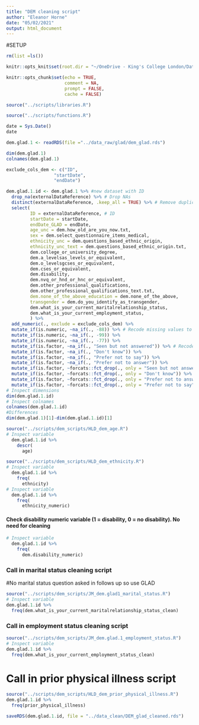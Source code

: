 ```yaml
---
title: "DEM cleaning script"
author: "Eleanor Horne"
date: "05/02/2021"
output: html_document
---
```


#SETUP

```r

rm(list =ls())
```

```r

knitr::opts_knit$set(root.dir = "~/OneDrive - King's College London/Date_Eleanor_Horne/Project")

knitr::opts_chunk$set(echo = TRUE,
                      comment = NA,
                      prompt = FALSE,
                      cache = FALSE)

```

```r
source("../scripts/libraries.R")

```

```r

source("../scripts/functions.R")

```

```r

date = Sys.Date()
date
```

```r

dem.glad.1 <- readRDS(file ="../data_raw/glad/dem_glad.rds")

dim(dem.glad.1)
colnames(dem.glad.1)

```

```r

exclude_cols_dem <- c("ID",
                  "startDate",
                  "endDate")

dem.glad.1.id <- dem.glad.1 %>% #new dataset with ID
  drop_na(externalDataReference) %>% # Drop NAs
  distinct(externalDataReference, .keep_all = TRUE) %>% # Remove duplicates based on ID
  select(
         ID = externalDataReference, # ID
         startDate = startDate,
         endDate_GLAD = endDate,
         age_unc = dem.how_old_are_you_now.txt,
         sex = dem.select_questionnaire_items_medical,
         ethnicity_unc = dem.questions_based_ethnic_origin,
         ethnicity_unc_text = dem.questions_based_ethnic_origin.txt,
         dem.college_or_university_degree,
         dem.a_levelsas_levels_or_equivalent,
         dem.o_levelsgcses_or_equivalent,
         dem.cses_or_equivalent,
         dem.disability,
         dem.nvq_or_hnd_or_hnc_or_equivalent,
         dem.other_professional_qualifications,
         dem.other_professional_qualifications_text.txt,
         dem.none_of_the_above_education = dem.none_of_the_above,
         transgender = dem.do_you_identify_as_transgender,
         dem.what_is_your_current_maritalrelationship_status,
         dem.what_is_your_current_employment_status,
         ) %>%
  add_numeric(., exclude = exclude_cols_dem) %>%
  mutate_if(is.numeric, ~na_if(., -88)) %>% # Recode missing values to NAs in numeric variables
  mutate_if(is.numeric, ~na_if(., -99)) %>%
  mutate_if(is.numeric, ~na_if(., -77)) %>%
  mutate_if(is.factor, ~na_if(., "Seen but not answered")) %>% # Recode missing values to NAs in factor variables
  mutate_if(is.factor, ~na_if(., "Don't know")) %>%
  mutate_if(is.factor, ~na_if(., "Prefer not to say")) %>%
  mutate_if(is.factor, ~na_if(., "Prefer not to answer")) %>%
  mutate_if(is.factor, ~forcats::fct_drop(., only = "Seen but not answered")) %>% # Drop empty factor levels
  mutate_if(is.factor, ~forcats::fct_drop(., only = "Don't know")) %>%
  mutate_if(is.factor, ~forcats::fct_drop(., only = "Prefer not to answer")) %>%
  mutate_if(is.factor, ~forcats::fct_drop(., only = "Prefer not to say"))
# Inspect dimensions
dim(dem.glad.1.id)
# Inspect colnames
colnames(dem.glad.1.id)
#Differences
dim(dem.glad.1)[1]-dim(dem.glad.1.id)[1]
```

```r
source("../scripts/dem_scripts/HLD_dem_age.R")
# Inspect variable
  dem.glad.1.id %>%
    descr(
      age)
```

```r
source("../scripts/dem_scripts/HLD_dem_ethnicity.R")
# Inspect variable
  dem.glad.1.id %>%
    freq(
      ethnicity)
# Inspect variable
  dem.glad.1.id %>%
    freq(
      ethnicity_numeric)
```

#### Check disability numeric variable (1 = disability, 0 = no disability). No need for cleaning
```r
# Inspect variable
  dem.glad.1.id %>%
    freq(
      dem.disability_numeric)
```

### Call in marital status cleaning script
#No marital status question asked in follows up so use GLAD
```r
source("../scripts/dem_scripts/JM_dem.glad1_marital_status.R")
# Inspect variable
dem.glad.1.id %>% 
  freq(dem.what_is_your_current_maritalrelationship_status_clean)
```

### Call in employment status cleaning script
```r
source("../scripts/dem_scripts/JM_dem.glad.1_employment_status.R")
# Inspect variable
dem.glad.1.id %>% 
  freq(dem.what_is_your_current_employment_status_clean)
```

         
# Call in prior physical illness script
```r
source("../scripts/dem_scripts/HLD_dem_prior_physical_illness.R")
dem.glad.1.id %>% 
  freq(prior_physical_illness)
```

```r
saveRDS(dem.glad.1.id, file = "../data_clean/DEM_glad_cleaned.rds")
```

